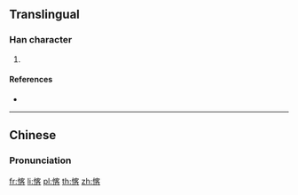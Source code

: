 {{character info/new}}
==Translingual==

===Han character===
{{Han char|rn=61|rad=心|as=09|sn=12|four=93064|canj=PJHR|ids=⿰忄客}}

# {{defn|Han|sort=心09}}

====References====
* {{Han ref|kx=0395.090|dkj=10943|dj=0731.190|hdz=42331.080|uh=6118|ud=24856|bh=D94B|bd=55627}}

----

==Chinese==
{{zh-forms}}

===Pronunciation===
{{zh-pron
|m=qià,kè
|c=kok3
|mc=
|oc=
|ma=
|cat=
}}

[[fr:愘]]
[[li:愘]]
[[pl:愘]]
[[th:愘]]
[[zh:愘]]
